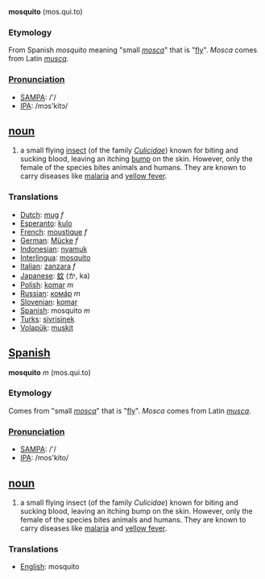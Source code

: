 '''mosquito''' (mos.qui.to)

=== Etymology ===
From Spanish ''mosquito'' meaning "small ''[[mosca]]''" that is "[[fly]]". ''Mosca'' comes from Latin ''[[musca]]''.

===[[Pronunciation]]===
*[[w:SAMPA|SAMPA]]: /'/
*[[w:IPA|IPA]]: /mɔs'kitɔ/

== [[noun]] ==
#a small flying [[insect]] (of the family ''[[Culicidae]]'') known for biting and sucking blood, leaving an itching [[bump]] on the skin. However, only the female of the species bites animals and humans. They are known to carry diseases like [[malaria]] and [[yellow fever]]. 

=== Translations ===
*[[Dutch]]: [[mug]] ''f''
*[[Esperanto]]: [[kulo]]
*[[French]]: [[moustique]] ''f''
*[[German]]: [[Mücke]] ''f''
*[[Indonesian]]: [[nyamuk]]
*[[Interlingua]]: [[mosquito]]
*[[Italian]]: [[zanzara]] ''f''
*[[Japanese]]: [[蚊]] (か, ka)
*[[Polish]]: [[komar]] ''m''
*[[Russian]]: [[комáр]] ''m''
*[[Slovenian]]: [[komar]]
*[[Spanish]]: mosquito ''m''
*[[Turks]]: [[sivrisinek]]
*[[Volapük]]: [[muskit]]

==[[Spanish]]==

'''mosquito''' ''m'' (mos.qui.to)

=== Etymology ===
Comes from "small ''[[mosca]]''" that is "[[fly]]". ''Mosca'' comes from Latin ''[[musca]]''.

===[[Pronunciation]]===
*[[w:SAMPA|SAMPA]]: /'/
*[[w:IPA|IPA]]: /mos'kito/

== [[noun]] ==
#a small flying insect (of the family ''Culicidae'') known for biting and sucking blood, leaving an itching bump on the skin. However, only the female of the species bites animals and humans. They are known to carry diseases like [[malaria]] and [[yellow fever]]. 

=== Translations ===
*[[English]]: mosquito